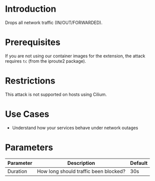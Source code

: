# Introduction

Drops all network traffic (IN/OUT/FORWARDED).

# Prerequisites

If you are not using our container images for the extension, the attack requires `tc` (from the iproute2 package).

# Restrictions

This attack is not supported on hosts using Cilium.


# Use Cases

* Understand how your services behave under network outages

# Parameters

| Parameter | Description                           | Default |
|-----------|---------------------------------------|---------|
| Duration  | How long should traffic been blocked? | 30s     |
